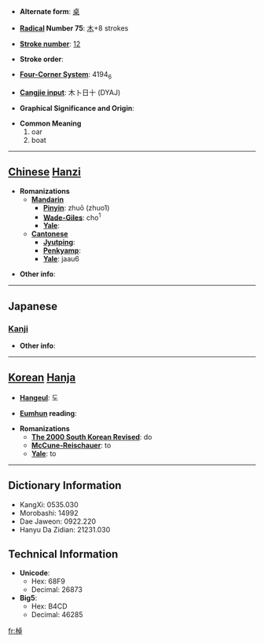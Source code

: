 * '''Alternate form''': [[桌]]

* '''[[Wiktionary:Chinese radical index| Radical]] Number 75''': [[Wiktionary:Chinese radical index 木|木]]+8 strokes

* '''[[Wiktionary:Chinese total strokes index|Stroke number]]''': [[Wiktionary:Chinese total strokes index 12|12]]

* '''Stroke order''': 

* '''[[Wiktionary:Chinese four corner index|Four-Corner System]]''': 4194<sub>6</sub>

* '''[[Wiktionary:Chinese Cangjie index|Cangjie input]]''': 木卜日十 (DYAJ)

* '''Graphical Significance and Origin''': 

* '''Common Meaning'''
*#oar
*# boat


----

== [[Chinese]] [[Hanzi]] ==

* '''Romanizations'''
** '''[[Mandarin]]'''
*** '''[[Pinyin]]''': zhuō (zhuo1)
*** '''[[Wade-Giles]]''': cho<sup>1</sup>
*** '''[[Yale]]''': 
** '''[[Cantonese]]'''
*** '''[[Jyutping]]''':
*** '''[[Penkyamp]]''': 
*** '''[[Yale]]''': jaau6

* '''Other info''': 

----

==Japanese==
===[[Kanji]]===
{{kanji|on readings=[[とう]] (tō), [[たく]] (taku)|kun readings=[[さお]] (sao), [[こぐ]] (kogu)}}

* '''Other info''':  

----

== [[Korean]] [[Hanja]] ==

* '''[[Hangeul]]''': 도

* '''[[Eumhun]] reading''': 

* '''Romanizations'''
** '''[[The 2000 South Korean Revised Romanization|The 2000 South Korean Revised]]''': do
** '''[[McCune-Reischauer]]''': to
** '''[[Yale]]''': to

----

== Dictionary Information ==

* KangXi: 0535.030
* Morobashi: 14992
* Dae Jaweon: 0922.220
* Hanyu Da Zidian: 21231.030

== Technical Information ==

* '''Unicode''':
** Hex: 68F9
** Decimal: 26873
* '''Big5''':
** Hex: B4CD
** Decimal: 46285

[[fr:棹]]